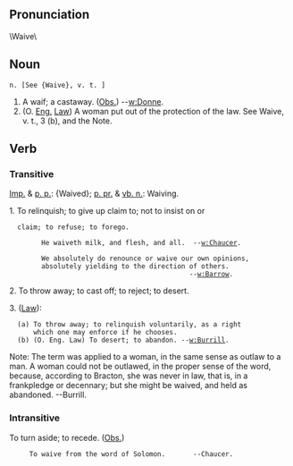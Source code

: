 ==Pronunciation==
\Waive\ 
==Noun==

 n. [See {Waive}, v. t. ]
# A waif; a castaway. ([[Obs.]]) --[[w:Donne]].
# (O. [[Eng.]] [[Law]]) A woman put out of the protection of the   law. See Waive, v. t., 3 (b), and the Note.

==Verb==
=== Transitive===
[[Imp.]] & [[p. p.]]: {Waived}; [[p. pr.]] & [[vb. n.]]: Waiving.

1. To relinquish; to give up claim to; not to insist on or
   claim; to refuse; to forego.

         He waiveth milk, and flesh, and all.  --[[w:Chaucer]].

         We absolutely do renounce or waive our own opinions,
         absolutely yielding to the direction of others.
                                              --[[w:Barrow]].
2. To throw away; to cast off; to reject; to desert.

3. ([[Law]]):
   (a) To throw away; to relinquish voluntarily, as a right
       which one may enforce if he chooses.
   (b) (O. Eng. Law) To desert; to abandon. --[[w:Burrill]].

Note: The term was applied to a woman, in the same sense as      outlaw to a man. A woman could not be outlawed, in the proper sense of the word, because, according to Bracton, she was never in law, that is, in a  frankpledge or decennary; but she might be waived, and held as abandoned. --Burrill.

===Intransitive===

To turn aside; to recede. ([[Obs.]])

      To waive from the word of Solomon.       --Chaucer.